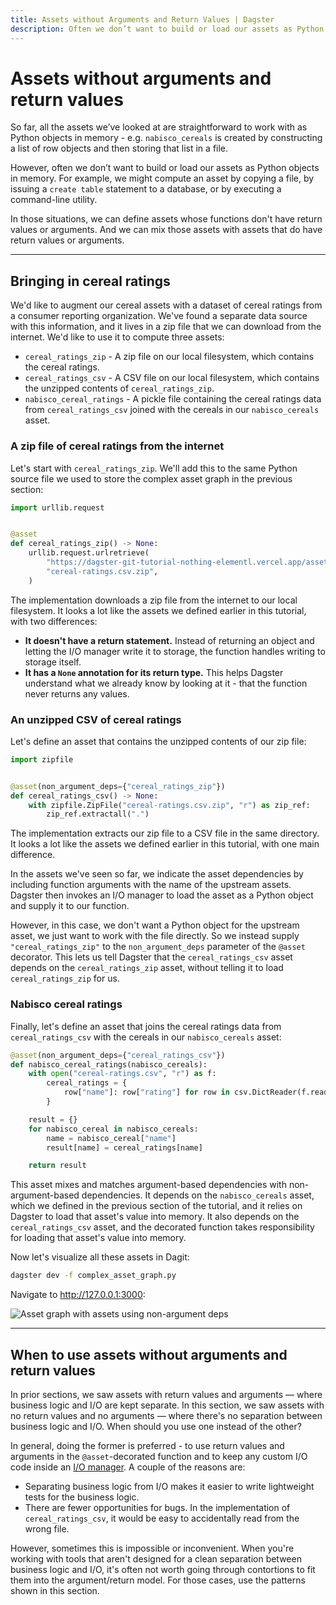 ```yaml
---
title: Assets without Arguments and Return Values | Dagster
description: Often we don’t want to build or load our assets as Python objects in memory
---
```


# Assets without arguments and return values

So far, all the assets we’ve looked at are straightforward to work with as Python objects in memory - e.g. `nabisco_cereals` is created by constructing a list of row objects and then storing that list in a file.

However, often we don’t want to build or load our assets as Python objects in memory. For example, we might compute an asset by copying a file, by issuing a `create table` statement to a database, or by executing a command-line utility.

In those situations, we can define assets whose functions don't have return values or arguments. And we can mix those assets with assets that do have return values or arguments.

---

## Bringing in cereal ratings

We'd like to augment our cereal assets with a dataset of cereal ratings from a consumer reporting organization. We've found a separate data source with this information, and it lives in a zip file that we can download from the internet. We'd like to use it to compute three assets:

- `cereal_ratings_zip` - A zip file on our local filesystem, which contains the cereal ratings.
- `cereal_ratings_csv` - A CSV file on our local filesystem, which contains the unzipped contents of `cereal_ratings_zip`.
- `nabisco_cereal_ratings` - A pickle file containing the cereal ratings data from `cereal_ratings_csv` joined with the cereals in our `nabisco_cereals` asset.

### A zip file of cereal ratings from the internet

Let's start with `cereal_ratings_zip`. We'll add this to the same Python source file we used to store the complex asset graph in the previous section:

```python file=/guides/dagster/asset_tutorial/non_argument_deps.py startafter=cereal_ratings_zip_start endbefore=cereal_ratings_zip_end
import urllib.request


@asset
def cereal_ratings_zip() -> None:
    urllib.request.urlretrieve(
        "https://dagster-git-tutorial-nothing-elementl.vercel.app/assets/cereal-ratings.csv.zip",
        "cereal-ratings.csv.zip",
    )
```

The implementation downloads a zip file from the internet to our local filesystem. It looks a lot like the assets we defined earlier in this tutorial, with two differences:

- **It doesn't have a return statement.** Instead of returning an object and letting the I/O manager write it to storage, the function handles writing to storage itself.
- **It has a `None` annotation for its return type.** This helps Dagster understand what we already know by looking at it - that the function never returns any values.

### An unzipped CSV of cereal ratings

Let's define an asset that contains the unzipped contents of our zip file:

```python file=/guides/dagster/asset_tutorial/non_argument_deps.py startafter=cereal_ratings_csv_start endbefore=cereal_ratings_csv_end
import zipfile


@asset(non_argument_deps={"cereal_ratings_zip"})
def cereal_ratings_csv() -> None:
    with zipfile.ZipFile("cereal-ratings.csv.zip", "r") as zip_ref:
        zip_ref.extractall(".")
```

The implementation extracts our zip file to a CSV file in the same directory. It looks a lot like the assets we defined earlier in this tutorial, with one main difference.

In the assets we've seen so far, we indicate the asset dependencies by including function arguments with the name of the upstream assets. Dagster then invokes an I/O manager to load the asset as a Python object and supply it to our function.

However, in this case, we don't want a Python object for the upstream asset, we just want to work with the file directly. So we instead supply `"cereal_ratings_zip"` to the `non_argument_deps` parameter of the `@asset` decorator. This lets us tell Dagster that the `cereal_ratings_csv` asset depends on the `cereal_ratings_zip` asset, without telling it to load `cereal_ratings_zip` for us.

### Nabisco cereal ratings

Finally, let's define an asset that joins the cereal ratings data from `cereal_ratings_csv` with the cereals in our `nabisco_cereals` asset:

```python file=/guides/dagster/asset_tutorial/non_argument_deps.py startafter=nabisco_cereal_ratings_start endbefore=nabisco_cereal_ratings_end
@asset(non_argument_deps={"cereal_ratings_csv"})
def nabisco_cereal_ratings(nabisco_cereals):
    with open("cereal-ratings.csv", "r") as f:
        cereal_ratings = {
            row["name"]: row["rating"] for row in csv.DictReader(f.readlines())
        }

    result = {}
    for nabisco_cereal in nabisco_cereals:
        name = nabisco_cereal["name"]
        result[name] = cereal_ratings[name]

    return result
```

This asset mixes and matches argument-based dependencies with non-argument-based dependencies. It depends on the `nabisco_cereals` asset, which we defined in the previous section of the tutorial, and it relies on Dagster to load that asset's value into memory. It also depends on the `cereal_ratings_csv` asset, and the decorated function takes responsibility for loading that asset's value into memory.

Now let's visualize all these assets in Dagit:

```bash
dagster dev -f complex_asset_graph.py
```

Navigate to <http://127.0.0.1:3000>:

<!-- ![Asset graph with assets using non-argument deps](/images/guides/asset-tutorial/non-argument-deps-asset-graph.png) -->

<Image
alt="Asset graph with assets using non-argument deps"
src="/images/guides/asset-tutorial/non-argument-deps-asset-graph.png"
width={3574}
height={1962}
/>

---

## When to use assets without arguments and return values

In prior sections, we saw assets with return values and arguments — where business logic and I/O are kept separate. In this section, we saw assets with no return values and no arguments — where there's no separation between business logic and I/O. When should you use one instead of the other?

In general, doing the former is preferred - to use return values and arguments in the `@asset`-decorated function and to keep any custom I/O code inside an [I/O manager](/concepts/io-management/io-managers). A couple of the reasons are:

- Separating business logic from I/O makes it easier to write lightweight tests for the business logic.
- There are fewer opportunities for bugs. In the implementation of `cereal_ratings_csv`, it would be easy to accidentally read from the wrong file.

However, sometimes this is impossible or inconvenient. When you're working with tools that aren't designed for a clean separation between business logic and I/O, it's often not worth going through contortions to fit them into the argument/return model. For those cases, use the patterns shown in this section.
